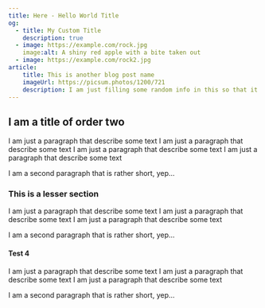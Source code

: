 ```yaml
---
title: Here - Hello World Title
og:
  - title: My Custom Title
    description: true
  - image: https://example.com/rock.jpg
    image:alt: A shiny red apple with a bite taken out
  - image: https://example.com/rock2.jpg
article:
    title: This is another blog post name
    imageUrl: https://picsum.photos/1200/721
    description: I am just filling some random info in this so that it fill in around 3 lines when squashed
---
```


## I am a title of order two

I am just a paragraph that describe some text
I am just a paragraph that describe some text
I am just a paragraph that describe some text
I am just a paragraph that describe some text

I am a second paragraph that  is rather short, yep...

### This is a lesser section

I am just a paragraph that describe some text
I am just a paragraph that describe some text
I am just a paragraph that describe some text

I am a second paragraph that  is rather short, yep...

#### Test 4

I am just a paragraph that describe some text
I am just a paragraph that describe some text
I am just a paragraph that describe some text

I am a second paragraph that  is rather short, yep...
